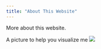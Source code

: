 ---
title: "About This Website"
---

More about this website.

A picture to help you visualize me
![](http://hb.people.com.cn/NMediaFile/2014/0107/LOCAL201401070951000157633159385.jpg)